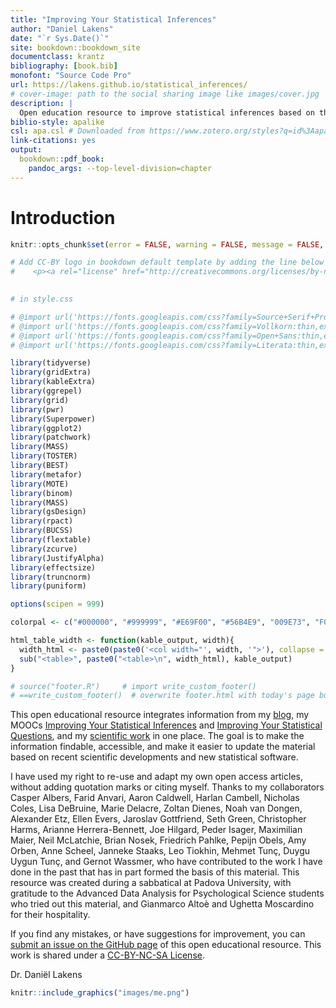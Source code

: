 ```yaml
--- 
title: "Improving Your Statistical Inferences"
author: "Daniel Lakens"
date: "`r Sys.Date()`"
site: bookdown::bookdown_site
documentclass: krantz
bibliography: [book.bib]
monofont: "Source Code Pro"
url: https://lakens.github.io/statistical_inferences/
# cover-image: path to the social sharing image like images/cover.jpg
description: |
  Open education resource to improve statistical inferences based on the work by Daniel Lakens.
biblio-style: apalike
csl: apa.csl # Downloaded from https://www.zotero.org/styles?q=id%3Aapa
link-citations: yes
output:
  bookdown::pdf_book:
    pandoc_args: --top-level-division=chapter
---
```


# Introduction {-}

```r
knitr::opts_chunk$set(error = FALSE, warning = FALSE, message = FALSE, out.width  = '100%', fig.width  = 8, fig.height = 5, fig.align  = 'center')
```
```r

# Add CC-BY logo in bookdown default template by adding the line below on line 147:
#    <p><a rel="license" href="http://creativecommons.org/licenses/by-nc-sa/4.0/"><img alt="Creative Commons License" style="border-width:0" src="https://i.creativecommons.org/l/by-nc-sa/4.0/88x31.png" /></p>
 

# in style.css

# @import url('https://fonts.googleapis.com/css?family=Source+Serif+Pro:thin,extra-light,light,regular,bold'); # pretty decent serif font with greek symbols.
# @import url('https://fonts.googleapis.com/css?family=Vollkorn:thin,extra-light,light,regular,bold'); - ok serif font
# @import url('https://fonts.googleapis.com/css?family=Open+Sans:thin,extra-light,light,regular,bold'); # Good sans serif font
# @import url('https://fonts.googleapis.com/css?family=Literata:thin,extra-light,light,regular,bold'); - even better serif font

library(tidyverse)
library(gridExtra)
library(kableExtra)
library(ggrepel)
library(grid)
library(pwr)
library(Superpower)
library(ggplot2)
library(patchwork)
library(MASS)
library(TOSTER)
library(BEST)
library(metafor)
library(MOTE)
library(binom)
library(MASS)
library(gsDesign)
library(rpact)
library(BUCSS)
library(flextable)
library(zcurve)
library(JustifyAlpha)
library(effectsize)
library(truncnorm)
library(puniform)

options(scipen = 999)

colorpal <- c("#000000", "#999999", "#E69F00", "#56B4E9", "009E73", "F0E442", "0072B2", "D55E00", "CC79A7") # Okabe & Ito, 2002

html_table_width <- function(kable_output, width){
  width_html <- paste0(paste0('<col width="', width, '">'), collapse = "\n")
  sub("<table>", paste0("<table>\n", width_html), kable_output)
}

# source("footer.R")     # import write_custom_footer()
# ==write_custom_footer()  # overwrite footer.html with today's page built date
```

This open educational resource integrates information from my [blog](https://daniellakens.blogspot.com/), my MOOCs [Improving Your Statistical Inferences](https://www.coursera.org/learn/statistical-inferences) and [Improving Your Statistical Questions](https://www.coursera.org/learn/improving-statistical-questions), and my [scientific work](https://scholar.google.nl/citations?user=ZbqYyrsAAAAJ&hl=en) in one place. The goal is to make the information findable, accessible, and make it easier to update the material based on recent scientific developments and new statistical software.

I have used my right to re-use and adapt my own open access articles, without adding quotation marks or citing myself. Thanks to my collaborators Casper Albers, Farid Anvari, Aaron Caldwell, Harlan Cambell, Nicholas Coles, Lisa DeBruine, Marie Delacre, Zoltan Dienes, Noah van Dongen, Alexander Etz, Ellen Evers, Jaroslav Gottfriend, Seth Green, Christopher Harms, Arianne Herrera-Bennett, Joe Hilgard, Peder Isager, Maximilian Maier, Neil McLatchie, Brian Nosek, Friedrich Pahlke, Pepijn Obels, Amy Orben, Anne Scheel, Janneke Staaks, Leo Tiokhin, Mehmet Tunç, Duygu Uygun Tunç, and Gernot Wassmer, who have contributed to the work I have done in the past that has in part formed the basis of this material. This resource was created during a sabbatical at Padova University, with gratitude to the Advanced Data Analysis for Psychological Science students who tried out this material, and Gianmarco Altoè and Ughetta Moscardino for their hospitality.

If you find any mistakes, or have suggestions for improvement, you can [submit an issue on the GitHub page](https://github.com/Lakens/statistical_inferences/issues) of this open educational resource. This work is shared under a [CC-BY-NC-SA License](https://creativecommons.org/licenses/by-nc-sa/4.0).


Dr. Daniël Lakens

```r
knitr::include_graphics("images/me.png")
```
